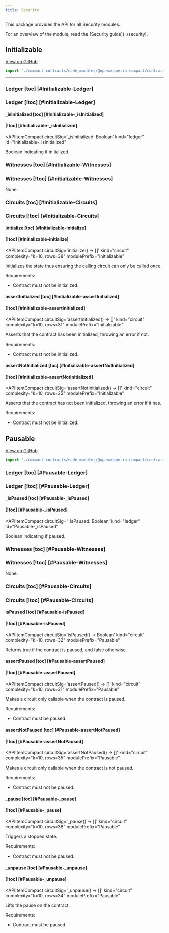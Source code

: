 ```yaml
---
title: Security
---
```


This package provides the API for all Security modules.

<Callout type='info'>
  For an overview of the module, read the [Security guide](../security).
</Callout>

## Initializable

[View on GitHub](https://github.com/OpenZeppelin/compact-contracts/blob/main/contracts/src/security/Initializable.compact)

```ts
import "./compact-contracts/node_modules/@openzeppelin-compact/contracts/src/security/Initializable";
```

---

### Ledger [toc] [#Initializable-Ledger]
### Ledger [!toc] [#Initializable-Ledger]

#### _isInitialized [toc] [#Initializable-_isInitialized]
#### [!toc] [#Initializable-_isInitialized]
<APIItemCompact
  circuitSig='_isInitialized: Boolean'
  kind="ledger"
  id="Initializable-_isInitialized"
>
  Boolean indicating if initialized.
</APIItemCompact>

### Witnesses [toc] [#Initializable-Witnesses]
### Witnesses [!toc] [#Initializable-Witnesses]

None.

### Circuits [toc] [#Initializable-Circuits]
### Circuits [!toc] [#Initializable-Circuits]

#### initialize [toc] [#Initializable-initialize]
#### [!toc] [#Initializable-initialize]
<APIItemCompact
  circuitSig='initialize() → []'
  kind="circuit"
  complexity="k=10, rows=38"
  modulePrefix="Initializable"
>
  Initializes the state thus ensuring the calling circuit can only be called once.

  Requirements:

  * Contract must not be initialized.
</APIItemCompact>

#### assertInitialized [toc] [#Initializable-assertInitialized]
#### [!toc] [#Initializable-assertInitialized]
<APIItemCompact
  circuitSig='assertInitialized() → []'
  kind="circuit"
  complexity="k=10, rows=31"
  modulePrefix="Initializable"
>
  Asserts that the contract has been initialized, throwing an error if not.

  Requirements:

  * Contract must not be initialized.
</APIItemCompact>

#### assertNotInitialized [toc] [#Initializable-assertNotInitialized]
#### [!toc] [#Initializable-assertNotInitialized]
<APIItemCompact
  circuitSig='assertNotInitialized() → []'
  kind="circuit"
  complexity="k=10, rows=35"
  modulePrefix="Initializable"
>
  Asserts that the contract has not been initialized, throwing an error if it has.

  Requirements:

  * Contract must not be initialized.
</APIItemCompact>

## Pausable

[View on GitHub](https://github.com/OpenZeppelin/compact-contracts/blob/main/contracts/src/security/Pausable.compact)

```ts
import "./compact-contracts/node_modules/@openzeppelin-compact/contracts/src/security/Pausable";
```

### Ledger [toc] [#Pausable-Ledger]
### Ledger [!toc] [#Pausable-Ledger]

#### _isPaused [toc] [#Pausable-_isPaused]
#### [!toc] [#Pausable-_isPaused]
<APIItemCompact
  circuitSig='_isPaused: Boolean'
  kind="ledger"
  id="Pausable-_isPaused"
>
  Boolean indicating if paused.
</APIItemCompact>

### Witnesses [toc] [#Pausable-Witnesses]
### Witnesses [!toc] [#Pausable-Witnesses]

None.

### Circuits [toc] [#Pausable-Circuits]
### Circuits [!toc] [#Pausable-Circuits]

#### isPaused [toc] [#Pausable-isPaused]
#### [!toc] [#Pausable-isPaused]
<APIItemCompact
  circuitSig='isPaused() → Boolean'
  kind="circuit"
  complexity="k=10, rows=32"
  modulePrefix="Pausable"
>
  Returns true if the contract is paused, and false otherwise.
</APIItemCompact>

#### assertPaused [toc] [#Pausable-assertPaused]
#### [!toc] [#Pausable-assertPaused]
<APIItemCompact
  circuitSig='assertPaused() → []'
  kind="circuit"
  complexity="k=10, rows=31"
  modulePrefix="Pausable"
>
  Makes a circuit only callable when the contract is paused.

  Requirements:

  * Contract must be paused.
</APIItemCompact>

#### assertNotPaused [toc] [#Pausable-assertNotPaused]
#### [!toc] [#Pausable-assertNotPaused]
<APIItemCompact
  circuitSig='assertNotPaused() → []'
  kind="circuit"
  complexity="k=10, rows=35"
  modulePrefix="Pausable"
>
  Makes a circuit only callable when the contract is not paused.

  Requirements:

  * Contract must not be paused.
</APIItemCompact>

#### _pause [toc] [#Pausable-_pause]
#### [!toc] [#Pausable-_pause]
<APIItemCompact
  circuitSig='_pause() → []'
  kind="circuit"
  complexity="k=10, rows=38"
  modulePrefix="Pausable"
>
  Triggers a stopped state.

  Requirements:

  * Contract must not be paused.
</APIItemCompact>

#### _unpause [toc] [#Pausable-_unpause]
#### [!toc] [#Pausable-_unpause]
<APIItemCompact
  circuitSig='_unpause() → []'
  kind="circuit"
  complexity="k=10, rows=34"
  modulePrefix="Pausable"
>
  Lifts the pause on the contract.

  Requirements:

  * Contract must be paused.
</APIItemCompact>
